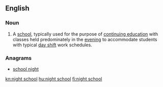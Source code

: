 ==English==

===Noun===
{{en-noun}}
# A [[school]], typically used for the purpose of [[continuing education]] with classes held predominately in the [[evening]] to accommodate students with typical [[day shift]] work schedules.

===Anagrams===
* [[school night#English|school night]]

[[kn:night school]]
[[hu:night school]]
[[fi:night school]]